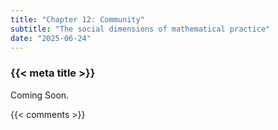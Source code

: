 ```yaml
---
title: "Chapter 12: Community"
subtitle: "The social dimensions of mathematical practice"
date: "2025-06-24"
---
```


### {{< meta title >}}

Coming Soon.


{{< comments >}}